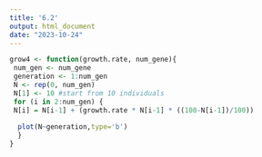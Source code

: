 ```yaml
---
title: '6.2'
output: html_document
date: "2023-10-24"
---
```


```r


grow4 <- function(growth.rate, num_gene){
 num_gen <- num_gene
 generation <- 1:num_gen
 N <- rep(0, num_gen)
 N[1] <- 10 #start from 10 individuals
 for (i in 2:num_gen) {
 N[i] = N[i-1] + (growth.rate * N[i-1] * ((100-N[i-1])/100))
       
  plot(N~generation,type='b')
  }
}
```



